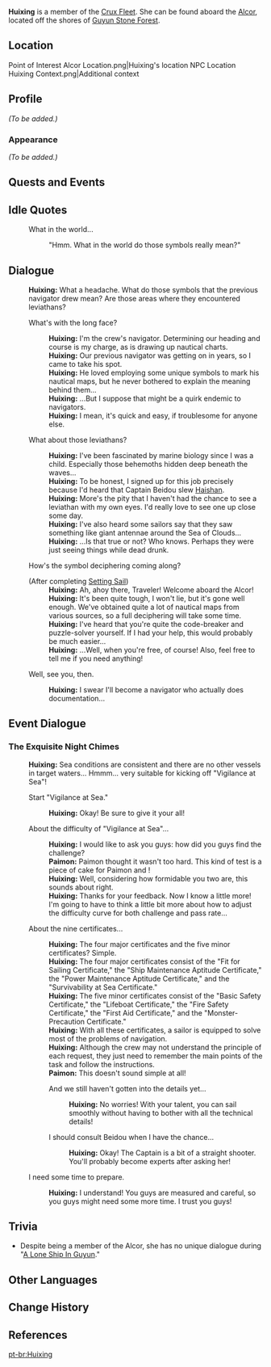 {{Meta
<!-- REMOVE THIS TEMPLATE AFTER ADDING MISSING INFO -->
|missing_NPC_profile  = yes
}}
{{About|the Crux Fleet member|the secretary of the [[Liyue Qixing]]|Huixin}}
{{Character Infobox
|type             = Open-World NPC
|image            = NPC Huixing.png
|region           = Liyue
|location         = Liyue
|affiliation      = The Crux
|title            = Navigator
|voiceEN          = {{w|Anairis Quiñones}}<ref name="Anairis Quiñones">Twitter: [https://twitter.com/anairis_q/status/1419673872899715081 EN VA Self Announcement] ([https://web.archive.org/web/20220305194346/https://twitter.com/anairis_q/status/1419673872899715081 Archived])</ref>
}}
'''Huixing''' {{Lang|zh=绘星|zh_rm=Huìxīng}} is a member of the [[Crux Fleet]]. She can be found aboard the [[Alcor]], located off the shores of [[Guyun Stone Forest]].

==Location==
<gallery>
Point of Interest Alcor Location.png|Huixing's location
NPC Location Huixing Context.png|Additional context
</gallery>

==Profile==
<!--detailed story/lore information goes here-->
''(To be added.)''

===Appearance===
''(To be added.)''

==Quests and Events==
{{Quests and Events}}

==Idle Quotes==
{{Dialogue Start}}
: {{DIcon|Idle}} What in the world...
:: {{A|VO Huixing 01.ogg}} "Hmm. What in the world do those symbols really mean?"
{{Dialogue End}}

==Dialogue==
{{Dialogue Start}}
:'''Huixing:''' What a headache. What do those symbols that the previous navigator drew mean? Are those areas where they encountered leviathans?
:{{DIcon}} What's with the long face?
::'''Huixing:''' I'm the crew's navigator. Determining our heading and course is my charge, as is drawing up nautical charts.
::'''Huixing:''' Our previous navigator was getting on in years, so I came to take his spot.
::'''Huixing:''' He loved employing some unique symbols to mark his nautical maps, but he never bothered to explain the meaning behind them...
::'''Huixing:''' ...But I suppose that might be a quirk endemic to navigators.
::'''Huixing:''' I mean, it's quick and easy, if troublesome for anyone else.
:{{DIcon}} What about those leviathans?
::'''Huixing:''' I've been fascinated by marine biology since I was a child. Especially those behemoths hidden deep beneath the waves...
::'''Huixing:''' To be honest, I signed up for this job precisely because I'd heard that Captain Beidou slew [[Haishan]].
::'''Huixing:''' More's the pity that I haven't had the chance to see a leviathan with my own eyes. I'd really love to see one up close some day.
::'''Huixing:''' I've also heard some sailors say that they saw something like giant antennae around the Sea of Clouds...
::'''Huixing:''' ...Is that true or not? Who knows. Perhaps they were just seeing things while dead drunk.
:{{DIcon}} How's the symbol deciphering coming along?
:;(After completing [[Setting Sail]])
::'''Huixing:''' Ah, ahoy there, Traveler! Welcome aboard the Alcor!
::'''Huixing:''' It's been quite tough, I won't lie, but it's gone well enough. We've obtained quite a lot of nautical maps from various sources, so a full deciphering will take some time.
::'''Huixing:''' I've heard that you're quite the code-breaker and puzzle-solver yourself. If I had your help, this would probably be much easier...
::'''Huixing:''' ...Well, when you're free, of course! Also, feel free to tell me if you need anything!
:{{DIcon}} Well, see you, then.
::'''Huixing:''' I swear I'll become a navigator who actually does documentation...
{{Dialogue End}}

==Event Dialogue==
===The Exquisite Night Chimes===
{{Dialogue Start}}
:'''Huixing:''' Sea conditions are consistent and there are no other vessels in target waters... Hmmm... very suitable for kicking off "Vigilance at Sea"!
:{{DIcon|Vigilance at Sea}} Start "Vigilance at Sea."
::'''Huixing:''' Okay! Be sure to give it your all!
:{{DIcon}} About the difficulty of "Vigilance at Sea"...
::'''Huixing:''' I would like to ask you guys: how did you guys find the challenge?
::'''Paimon:''' Paimon thought it wasn't too hard. This kind of test is a piece of cake for Paimon and {{Traveler}}!
::'''Huixing:''' Well, considering how formidable you two are, this sounds about right.
::'''Huixing:''' Thanks for your feedback. Now I know a little more! I'm going to have to think a little bit more about how to adjust the difficulty curve for both challenge and pass rate...
:{{DIcon}} About the nine certificates...
::'''Huixing:''' The four major certificates and the five minor certificates? Simple.
::'''Huixing:''' The four major certificates consist of the "Fit for Sailing Certificate," the "Ship Maintenance Aptitude Certificate," the "Power Maintenance Aptitude Certificate," and the "Survivability at Sea Certificate."
::'''Huixing:''' The five minor certificates consist of the "Basic Safety Certificate," the "Lifeboat Certificate," the "Fire Safety Certificate," the "First Aid Certificate," and the "Monster-Precaution Certificate."
::'''Huixing:''' With all these certificates, a sailor is equipped to solve most of the problems of navigation.
::'''Huixing:''' Although the crew may not understand the principle of each request, they just need to remember the main points of the task and follow the instructions.
::'''Paimon:''' This doesn't sound simple at all!
::{{DIcon}} And we still haven't gotten into the details yet...
:::'''Huixing:''' No worries! With your talent, you can sail smoothly without having to bother with all the technical details!
::{{DIcon}} I should consult Beidou when I have the chance...
:::'''Huixing:''' Okay! The Captain is a bit of a straight shooter. You'll probably become experts after asking her!
:{{DIcon}} I need some time to prepare.
::'''Huixing:''' I understand! You guys are measured and careful, so you guys might need some more time. I trust you guys!
{{Dialogue End}}

==Trivia==
* Despite being a member of the Alcor, she has no unique dialogue during "[[A Lone Ship In Guyun]]."

==Other Languages==
{{Other Languages
|default_hidden = 1
|en      = Huixing
|zhs     = 绘星
|zhs_rm  = Huìxīng
|zht     = 繪星
|zht_rm  = Huìxīng
|ja      = 絵星
|ja_rm   = Kaisei{{Assumed}}
|ko      = 해{{tt|성|星}}
|es      = Huixing
|fr      = Huixing
|ru      = Хуэй Син
|th      = Huixing
|vi      = Huixing
|de      = Huixing
|id      = Huixing
|pt      = Huixing
|tr      = Huixing
|it      = Huixing
}}

==Change History==
{{Change History|1.0}}

==References==
{{Reflist}}

[[pt-br:Huixing]]